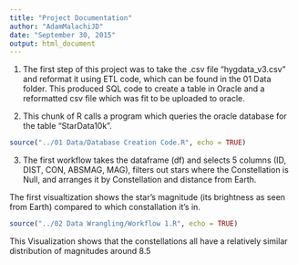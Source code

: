 ```yaml
---
title: "Project Documentation"
author: "AdamMalachiJD"
date: "September 30, 2015"
output: html_document
---
```

1. The first step of this project was to take the .csv file "hygdata_v3.csv" and reformat it using ETL code, which can be found in the 01 Data folder. This produced SQL code to create a table in Oracle and a reformatted csv file which was fit to be uploaded to oracle.

2. This chunk of R calls a program which queries the oracle database for the table "StarData10k".

```r
source("../01 Data/Database Creation Code.R", echo = TRUE)
```
3. The first workflow takes the dataframe (df) and selects 5 columns (ID, DIST, CON, ABSMAG, MAG), filters out stars where the Constellation is Null, and arranges it by Constellation and distance from Earth. 

The first visualtization shows the star's magnitude (its brightness as seen from Earth) compared to which constallation it's in.
```r
source("../02 Data Wrangling/Workflow 1.R", echo = TRUE)
```

This Visualization shows that the constellations all have a relatively similar distribution of magnitudes around 8.5